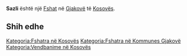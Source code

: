 {{Fshat në Kosovës
 | Emri                = Sazli
| sqi_N_name = Sazli
| sqi_N_FULL_NAME_RO = Sazli
| sqi_N_FULL_NAME_ND_RO = Sazli
| sqi_N_SORT_NAME_RG = SAZLI
| sqi_N_FULL_NAME_RG = Sazli
| sqi_N_FULL_NAME_ND_RG = Sazli
| srp_N_name = Sazlija
| srp_N_FULL_NAME_RO = Sazlija
| srp_N_FULL_NAME_ND_RO = Sazlija
| srp_N_SORT_NAME_RG = SAZLIJA
| srp_N_FULL_NAME_RG = Sazlija
| srp_N_FULL_NAME_ND_RG = Sazlija
| srp_NS_name = Сазлија
| srp_NS_FULL_NAME_RO = Сазлија
| srp_NS_FULL_NAME_ND_RO = Сазлија
| srp_NS_SORT_NAME_RG = САЗЛИЈА
| srp_NS_FULL_NAME_RG = Сазлија
| srp_NS_FULL_NAME_ND_RG = Сазлија
| std_V_name = Sazlije
| std_V_FULL_NAME_RO = Sazlije
| std_V_FULL_NAME_ND_RO = Sazlije
| std_V_SORT_NAME_RG = SAZLIJE
| std_V_FULL_NAME_RG = Sazlije
| std_V_FULL_NAME_ND_RG = Sazlije

 | Emri (Rasa dhanore) = 
 | Figura              = 
 | Shteti              = Kosovo
 | Komuna              = Gjakovë
 | Kodi postar         = 
 | Sipërfaqja          = 

 | Popullsia           = 

 | Regj. i popullsisë  = 
 | Dend. e popullsisë  = 
 | Faqja zyrtare       = 
 <!--- Koordinatat ----> 
 | Gjerësia            = 42.406389
 | Gjatësia            = 21.186111
 | Lartësia            = 
}}
'''Sazli''' është një [[Fshat]] në [[Gjakovë]] të [[Kosovës]].

<!-- == Gjeografia == -->
<!-- == Historia == -->
<!-- == Demografia == -->
== Shih edhe ==
{{Komuna Gjakovë}}
{{Kosovo-Administrata-Cung}}

[[Kategoria:Fshatra në Kosovës]]
[[Kategoria:Fshatra në Kommunes Gjakovë]]
[[Kategoria:Vendbanime në Kosovës]]